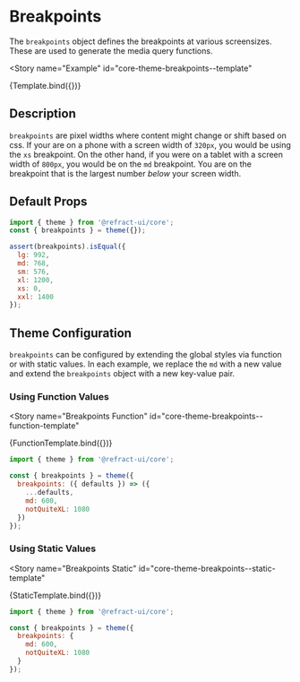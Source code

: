 # Breakpoints


<BreadCrumb
  token="breakpoints"
/>

The `breakpoints` object defines the breakpoints at various screensizes. These are used to generate the media query functions.

<Story
  name="Example"
  id="core-theme-breakpoints--template"
>
  {Template.bind({})}
</Story>

## Description

`breakpoints` are pixel widths where content might change or shift based on css. If your are on a phone with a screen width of `320px`, you would be using the `xs` breakpoint. On the other hand, if you were on a tablet with a screen width of `800px`, you would be on the `md` breakpoint. You are on the breakpoint that is the largest number *below* your screen width.

## Default Props

``` js
import { theme } from '@refract-ui/core';
const { breakpoints } = theme({});

assert(breakpoints).isEqual({
  lg: 992,
  md: 768,
  sm: 576,
  xl: 1200,
  xs: 0,
  xxl: 1400
});
```

## Theme Configuration

`breakpoints` can be configured by extending the global styles via function or with static values. In each example, we replace the `md` with a new value and extend the `breakpoints` object with a new key-value pair.

### Using Function Values

<Story
  name="Breakpoints Function"
  id="core-theme-breakpoints--function-template"
>
  {FunctionTemplate.bind({})}
</Story>

``` js
import { theme } from '@refract-ui/core';

const { breakpoints } = theme({
  breakpoints: ({ defaults }) => ({
    ...defaults,
    md: 600,
    notQuiteXL: 1080
  })
});
```

### Using Static Values

<Story
  name="Breakpoints Static"
  id="core-theme-breakpoints--static-template"
>
  {StaticTemplate.bind({})}
</Story>

``` js
import { theme } from '@refract-ui/core';

const { breakpoints } = theme({
  breakpoints: {
    md: 600,
    notQuiteXL: 1080
  }
});
```
